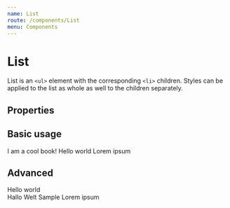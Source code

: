 ```yaml
---
name: List
route: /components/List
menu: Components
---
```




# List

List is an `<ul>` element with the corresponding `<li>` children. Styles can be applied to the list as whole as well to the children separately.


## Properties

<Props of={List} />

## Basic usage

<List>
  <span>I am a cool book!</span>
  <span>Hello world</span>
  <span>Lorem ipsum</span>
</List>

## Advanced

<Playground>
  <List liSx={{ border: '1px solid blue'}} direction="row">
    <Badge inlineBlock m="s" bg="accentDark" color="white">Hello world</Badge>
    <br />
    <Badge inlineBlock m="s" bg="accentDark" color="white">Hallo Welt</Badge>
  </List>
  <List>
    <Badge inlineBlock m="s" bg="complementaryDark" color="white">Sample</Badge>
    <Badge inlineBlock m="s" bg="complementaryLight" color="white">Lorem ipsum</Badge>
  </List>
</Playground>
